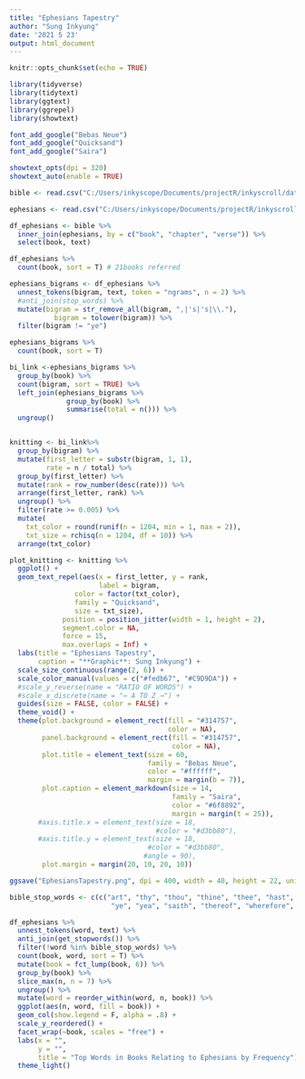 ```yaml
---
title: "Ephesians Tapestry"
author: "Sung Inkyung"
date: '2021 5 23'
output: html_document
---
```


```r
knitr::opts_chunk$set(echo = TRUE)
```

```r
library(tidyverse)
library(tidytext)
library(ggtext)
library(ggrepel)
library(showtext)

font_add_google("Bebas Neue")
font_add_google("Quicksand")
font_add_google("Saira")

showtext_opts(dpi = 320)
showtext_auto(enable = TRUE)
```


```r
bible <- read.csv("C:/Users/inkyscope/Documents/projectR/inkyscroll/data/bible_kjv_new.csv")

ephesians <- read.csv("C:/Users/inkyscope/Documents/projectR/inkyscroll/data/Ephesians_Books.csv")

df_ephesians <- bible %>% 
  inner_join(ephesians, by = c("book", "chapter", "verse")) %>% 
  select(book, text)

df_ephesians %>% 
  count(book, sort = T) # 21books referred
```
```r
ephesians_bigrams <- df_ephesians %>% 
  unnest_tokens(bigram, text, token = "ngrams", n = 2) %>% 
  #anti_join(stop_words) %>% 
  mutate(bigram = str_remove_all(bigram, ",|'s|'s|\\."),
           bigram = tolower(bigram)) %>% 
  filter(bigram != "ye")

ephesians_bigrams %>% 
  count(book, sort = T)
```


```r
bi_link <-ephesians_bigrams %>% 
  group_by(book) %>% 
  count(bigram, sort = TRUE) %>% 
  left_join(ephesians_bigrams %>% 
              group_by(book) %>% 
              summarise(total = n())) %>% 
  ungroup()


knitting <- bi_link%>%
  group_by(bigram) %>% 
  mutate(first_letter = substr(bigram, 1, 1),
         rate = n / total) %>% 
  group_by(first_letter) %>% 
  mutate(rank = row_number(desc(rate))) %>% 
  arrange(first_letter, rank) %>% 
  ungroup() %>% 
  filter(rate >= 0.005) %>% 
  mutate(
    txt_color = round(runif(n = 1204, min = 1, max = 2)),
    txt_size = rchisq(n = 1204, df = 10)) %>% 
  arrange(txt_color)
```


```r
plot_knitting <- knitting %>% 
  ggplot() + 
  geom_text_repel(aes(x = first_letter, y = rank, 
                      label = bigram,
                color = factor(txt_color), 
                family = "Quicksand",
                size = txt_size),
             position = position_jitter(width = 1, height = 2),
             segment.color = NA,
             force = 15,
             max.overlaps = Inf) +
  labs(title = "Ephesians Tapestry",
       caption = "**Graphic**: Sung Inkyung") + 
  scale_size_continuous(range(2, 6)) + 
  scale_color_manual(values = c("#fedb67", "#C9D9DA")) +
  #scale_y_reverse(name = "RATIO OF WORDS") +
  #scale_x_discrete(name = "← A TO Z →") +
  guides(size = FALSE, color = FALSE) + 
  theme_void() + 
  theme(plot.background = element_rect(fill = "#314757",
                                       color = NA),
        panel.background = element_rect(fill = "#314757",
                                        color = NA),
        plot.title = element_text(size = 60, 
                                  family = "Bebas Neue",
                                  color = "#ffffff",
                                  margin = margin(b = 7)),
        plot.caption = element_markdown(size = 14,
                                        family = "Saira",
                                        color = "#6f8892",
                                        margin = margin(t = 25)),
       #axis.title.x = element_text(size = 18,
                                    #color = "#d3bb80"),
       #axis.title.y = element_text(size = 18,
                                  #color = "#d3bb80",
                                 #angle = 90),
        plot.margin = margin(20, 10, 20, 10)) 

ggsave("EphesiansTapestry.png", dpi = 400, width = 40, height = 22, units = "cm")

```




```r
bible_stop_words <- c(c("art", "thy", "thou", "thine", "thee", "hast", "hath","shalt", 
                         "ye", "yea", "saith", "thereof", "wherefore", "lo", "unto", "said", "us", "one"))

df_ephesians %>% 
  unnest_tokens(word, text) %>% 
  anti_join(get_stopwords()) %>% 
  filter(!word %in% bible_stop_words) %>% 
  count(book, word, sort = T) %>% 
  mutate(book = fct_lump(book, 6)) %>% 
  group_by(book) %>% 
  slice_max(n, n = 7) %>% 
  ungroup() %>% 
  mutate(word = reorder_within(word, n, book)) %>% 
  ggplot(aes(n, word, fill = book)) +
  geom_col(show.legend = F, alpha = .8) +
  scale_y_reordered() +
  facet_wrap(~book, scales = "free") +
  labs(x = "",
       y = "",
       title = "Top Words in Books Relating to Ephesians by Frequency") +
  theme_light()

```
